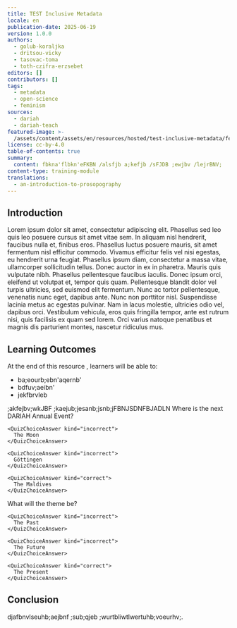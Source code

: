 ```yaml
---
title: TEST Inclusive Metadata
locale: en
publication-date: 2025-06-19
version: 1.0.0
authors:
  - golub-koraljka
  - dritsou-vicky
  - tasovac-toma
  - toth-czifra-erzsebet
editors: []
contributors: []
tags:
  - metadata
  - open-science
  - feminism
sources:
  - dariah
  - dariah-teach
featured-image: >-
  /assets/content/assets/en/resources/hosted/test-inclusive-metadata/featured-image.png
license: cc-by-4.0
table-of-contents: true
summary:
  content: fbkna'flbkn'eFKBN /alsfjb a;kefjb /sFJDB ;ewjbv /lejrBNV;
content-type: training-module
translations:
  - an-introduction-to-prosopography
---
```

## Introduction

Lorem ipsum dolor sit amet, consectetur adipiscing elit. Phasellus sed leo quis leo posuere cursus sit amet vitae sem. In aliquam nisl hendrerit, faucibus nulla et, finibus eros. Phasellus luctus posuere mauris, sit amet fermentum nisl efficitur commodo. Vivamus efficitur felis vel nisi egestas, eu hendrerit urna feugiat. Phasellus ipsum diam, consectetur a massa vitae, ullamcorper sollicitudin tellus. Donec auctor in ex in pharetra. Mauris quis vulputate nibh. Phasellus pellentesque faucibus iaculis. Donec ipsum orci, eleifend ut volutpat et, tempor quis quam. Pellentesque blandit dolor vel turpis ultricies, sed euismod elit fermentum. Nunc ac tortor pellentesque, venenatis nunc eget, dapibus ante. Nunc non porttitor nisl. Suspendisse lacinia metus ac egestas pulvinar. Nam in lacus molestie, ultricies odio vel, dapibus orci. Vestibulum vehicula, eros quis fringilla tempor, ante est rutrum nisi, quis facilisis ex quam sed lorem. Orci varius natoque penatibus et magnis dis parturient montes, nascetur ridiculus mus.

## Learning Outcomes

At the end of this resource , learners will be able to:

* ba;eourb;ebn'aqernb'
* bdfuv;aeibn'
* jekfbrvleb



<Callout kind="important" title="This is important stuff!">
  ;akfejbv;wkJBF ;kaejub;jesanb;jsnb;jFBNJSDNFBJADLN
</Callout>



<Quiz>
  <QuizChoice variant="multiple" buttonLabel="Check answer">
    <QuizChoiceQuestion>
      Where is the next DARIAH Annual Event?
    </QuizChoiceQuestion>

    <QuizChoiceAnswer kind="incorrect">
      The Moon
    </QuizChoiceAnswer>

    <QuizChoiceAnswer kind="incorrect">
      Göttingen
    </QuizChoiceAnswer>

    <QuizChoiceAnswer kind="correct">
      The Maldives
    </QuizChoiceAnswer>
  </QuizChoice>

  <QuizChoice variant="multiple" buttonLabel="Check Answer">
    <QuizChoiceQuestion>
      What will the theme be?
    </QuizChoiceQuestion>

    <QuizChoiceAnswer kind="incorrect">
      The Past
    </QuizChoiceAnswer>

    <QuizChoiceAnswer kind="incorrect">
      The Future
    </QuizChoiceAnswer>

    <QuizChoiceAnswer kind="correct">
      The Present
    </QuizChoiceAnswer>
  </QuizChoice>
</Quiz>



## Conclusion

djafbnvlseuhb;aejbnf ;sub;qjeb ;wurtbliwtlwertuhb;voeurhv;.
